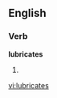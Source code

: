 
==English==

===Verb===
'''lubricates'''

# {{third-person singular of|[[lubricate]]}}

[[vi:lubricates]]